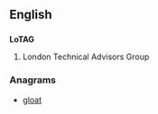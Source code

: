 ==English==

==={{initialism-old|en}}===
'''LoTAG'''

# London Technical Advisors Group

===Anagrams===
* [[gloat#English|gloat]]